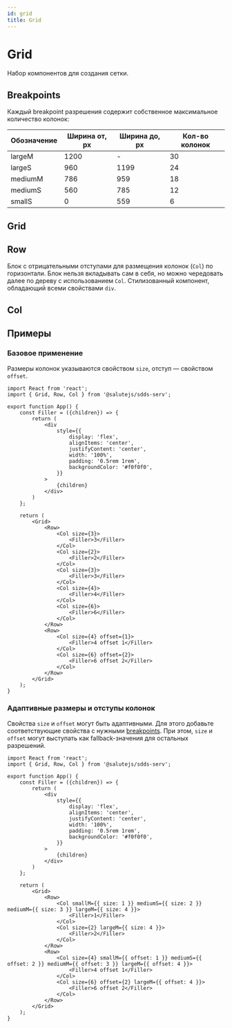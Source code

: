 ```yaml
---
id: grid
title: Grid
---
```



# Grid
Набор компонентов для создания сетки.

## Breakpoints

Каждый breakpoint разрешения содержит собственное максимальное количество колонок:

| Обозначение | Ширина от, px | Ширина до, px | Кол-во колонок |
|-------------|---------------|---------------|----------------|
| largeM      | 1200          | -             | 30             |
| largeS      | 960           | 1199          | 24             |
| mediumM     | 786           | 959           | 18             |
| mediumS     | 560           | 785           | 12             |
| smallS      | 0             | 559           | 6              |

## Grid
<Description name="Grid" />
<PropsTable name="Grid" />

## Row
Блок с отрицательными отступами для размещения колонок (`Col`) по горизонтали.
Блок нельзя вкладывать сам в себя, но можно чередовать далее по дереву с использованием `Col`.
Стилизованный компонент, обладающий всеми свойствами `div`.

## Col
<Description name="Col" />
<PropsTable name="Col" />

## Примеры

### Базовое применение
Размеры колонок указываются свойством `size`, отступ — свойством `offset`.

```tsx live
import React from 'react';
import { Grid, Row, Col } from '@salutejs/sdds-serv';

export function App() {
    const Filler = ({children}) => {
        return (
            <div 
                style={{
                    display: 'flex',
                    alignItems: 'center',
                    justifyContent: 'center',
                    width: '100%',
                    padding: '0.5rem 1rem',
                    backgroundColor: '#f0f0f0',
                }}
            >
                {children}
            </div>
        )
    };

    return (
        <Grid>
            <Row>
                <Col size={3}>
                    <Filler>3</Filler>
                </Col>
                <Col size={2}>
                    <Filler>2</Filler>
                </Col>
                <Col size={3}>
                    <Filler>3</Filler>
                </Col>
                <Col size={4}>
                    <Filler>4</Filler>
                </Col>
                <Col size={6}>
                    <Filler>6</Filler>
                </Col>
            </Row>
            <Row>
                <Col size={4} offset={1}>
                    <Filler>4 offset 1</Filler>
                </Col>
                <Col size={6} offset={2}>
                    <Filler>6 offset 2</Filler>
                </Col>
            </Row>
        </Grid>
    );
}
```

### Адаптивные размеры и отступы колонок
Свойства `size` и `offset` могут быть адаптивными.
Для этого добавьте соответствующие свойства с нужными [breakpoints](#Breakpoints).
При этом, `size` и `offset` могут выступать как fallback-значения для остальных разрешений.

```tsx live
import React from 'react';
import { Grid, Row, Col } from '@salutejs/sdds-serv';

export function App() {
    const Filler = ({children}) => {
        return (
            <div 
                style={{
                    display: 'flex',
                    alignItems: 'center',
                    justifyContent: 'center',
                    width: '100%',
                    padding: '0.5rem 1rem',
                    backgroundColor: '#f0f0f0',
                }}
            >
                {children}
            </div>
        )
    };

    return (
        <Grid>
            <Row>
                <Col smallM={{ size: 1 }} mediumS={{ size: 2 }} mediumM={{ size: 3 }} largeM={{ size: 4 }}>
                    <Filler>1</Filler>
                </Col>
                <Col size={2} largeM={{ size: 4 }}>
                    <Filler>2</Filler>
                </Col>
            </Row>
            <Row>
                <Col size={4} smallM={{ offset: 1 }} mediumS={{ offset: 2 }} mediumM={{ offset: 3 }} largeM={{ offset: 4 }}>
                    <Filler>4 offset 1</Filler>
                </Col>
                <Col size={6} offset={2} largeM={{ offset: 4 }}>
                    <Filler>6 offset 2</Filler>
                </Col>
            </Row>
        </Grid>
    );
}
```
